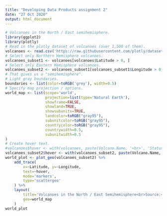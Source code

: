 ```yaml
---
title: "Developing Data Products assignment 2"
date: "27 Oct 2020"
output: html_document
---
```


```r
# Volcanoes in the North / East semihemisphere.
library(ggplot2)
library(plotly)
# Read in the plotly dataset of volcanoes (over 1,500 of them).
volcanoes <- read.csv('https://raw.githubusercontent.com/plotly/datasets/master/volcano_db.csv')
# Select only Northern Hemisphere volcanoes.
volcanoes_subset1 <- volcanoes[volcanoes$Latitude > 0, ]
# Select only Eastern Hemisphere volcanoes.
volcanoes_subset2 <- volcanoes_subset1[volcanoes_subset1$Longitude > 0, ]
# That gives us a "semihemisphere".
# Light gray boundaries.
boundaries <- list(color=toRGB('grey'), width=0.5)
# Specify map projection / options.
world_map <- list(scope='world',
                  projection=list(type='Natural Earth'),
                  showframe=FALSE,
                  showland=TRUE,
                  showsubunits=TRUE,
                  landcolor=toRGB("gray95"),
                  subunitcolor=toRGB("gray95"),
                  countrycolor=toRGB("gray95"),
                  countrywidth=0.5,
                  subunitwidth=0.5
)
# Create hover text.
#volcanoes$hover <- with(volcanoes, paste(Volcano.Name, '<br>', 'Status:', Status))
volcanoes_subset2$hover <- with(volcanoes_subset2, paste(Volcano.Name, '<br>', 'Status:', Status))
world_plot <- plot_geo(volcanoes_subset2) %>%
    add_trace(
        x=~Latitude, y=~Longitude,
        text=~hover,
        mode='markers',
        type='scattergeo'
    ) %>%
    layout(
        title='Volcanoes in the North / East Semihemisphere<br>Source:<a href="https://github.com/plotly/datasets/blob/master/volcano_db.csv">Github Volcano Dataset</a>',
        geo=world_map
    )
world_plot
```